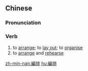 ==Chinese==
{{zh-forms|s=编排}}

===Pronunciation===
{{zh-pron
|m=biānpái
|c=pin1 paai4
|h=pfs=phiên-phài
|mn=phian-pâi
|cat=v
}}

===Verb===
{{zh-verb}}

# to [[arrange]]; to [[lay out]]; to [[organise]]
# to [[arrange]] and [[rehearse]]

[[zh-min-nan:編排]]
[[hu:編排]]